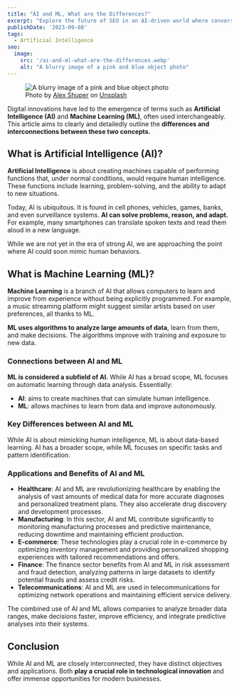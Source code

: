 ```yaml
---
title: "AI and ML, What are the Differences?"
excerpt: "Explore the future of SEO in an AI-driven world where conversational AI like ChatGPT reshapes search, presenting new challenges and opportunities."
publishDate: '2023-09-08'
tags:
  - Artificial Intelligence
seo:
  image:
    src: '/ai-and-ml-what-are-the-differences.webp'
    alt: "A blurry image of a pink and blue object photo"
---
```


<figure>
  <Image 
    id="cover-img" 
    src={coverImage} 
    alt="A blurry image of a pink and blue object photo" 
    loading="eager" 
    priority={true} 
  />
  <figcaption>Photo by <a href="https://unsplash.com/@alexshuperart?utm_content=creditCopyText&amp;utm_medium=referral&amp;utm_source=unsplash">Alex Shuper</a> on <a href="https://unsplash.com/photos/a-picture-of-a-woman-with-a-dumbbell-in-her-hand-l2nJZnXxkx4?utm_content=creditCopyText&amp;utm_medium=referral&amp;utm_source=unsplash">Unsplash</a></figcaption>
</figure>

Digital innovations have led to the emergence of terms such as **Artificial Intelligence (AI)** and **Machine Learning (ML)**, often used interchangeably. This article aims to clearly and detailedly outline the **differences and interconnections between these two concepts.**

## What is Artificial Intelligence (AI)?

**Artificial Intelligence** is about creating machines capable of performing functions that, under normal conditions, would require human intelligence. These functions include learning, problem-solving, and the ability to adapt to new situations.

Today, AI is ubiquitous. It is found in cell phones, vehicles, games, banks, and even surveillance systems. **AI can solve problems, reason, and adapt.** For example, many smartphones can translate spoken texts and read them aloud in a new language.

While we are not yet in the era of strong AI, we are approaching the point where AI could soon mimic human behaviors.

## What is Machine Learning (ML)?

**Machine Learning** is a branch of AI that allows computers to learn and improve from experience without being explicitly programmed. For example, a music streaming platform might suggest similar artists based on user preferences, all thanks to ML.

**ML uses algorithms to analyze large amounts of data**, learn from them, and make decisions. The algorithms improve with training and exposure to new data.

### Connections between AI and ML

**ML is considered a subfield of AI.** While AI has a broad scope, ML focuses on automatic learning through data analysis. Essentially:

- **AI**: aims to create machines that can simulate human intelligence.
- **ML**: allows machines to learn from data and improve autonomously.

### Key Differences between AI and ML

While AI is about mimicking human intelligence, ML is about data-based learning. AI has a broader scope, while ML focuses on specific tasks and pattern identification.

### Applications and Benefits of AI and ML

- **Healthcare**: AI and ML are revolutionizing healthcare by enabling the analysis of vast amounts of medical data for more accurate diagnoses and personalized treatment plans. They also accelerate drug discovery and development processes.
- **Manufacturing**: In this sector, AI and ML contribute significantly to monitoring manufacturing processes and predictive maintenance, reducing downtime and maintaining efficient production.
- **E-commerce**: These technologies play a crucial role in e-commerce by optimizing inventory management and providing personalized shopping experiences with tailored recommendations and offers.
- **Finance**: The finance sector benefits from AI and ML in risk assessment and fraud detection, analyzing patterns in large datasets to identify potential frauds and assess credit risks.
- **Telecommunications**: AI and ML are used in telecommunications for optimizing network operations and maintaining efficient service delivery.

The combined use of AI and ML allows companies to analyze broader data ranges, make decisions faster, improve efficiency, and integrate predictive analyses into their systems.

## Conclusion

While AI and ML are closely interconnected, they have distinct objectives and applications. Both **play a crucial role in technological innovation** and offer immense opportunities for modern businesses.